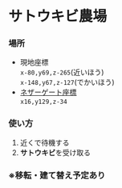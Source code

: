 # サトウキビ農場

### 場所  
- 現地座標  
`x-80,y69,z-265`(近いほう)  
`x-148,y67,z-127`(でかいほう)  
- [ネザーゲート座標](../world/nether-portal)  
`x16,y129,z-34`

### 使い方
1. 近くで待機する 
2. **サトウキビ**を受け取る  

### ※移転・建て替え予定あり  